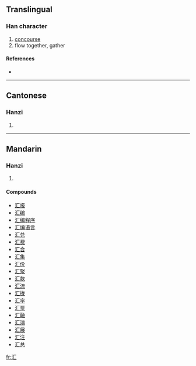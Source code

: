 {{also|匯|彙}}
==Translingual==

===Han character===
{{Han char|rn=85|rad=水|as=02|sn=5|four=|canj=水尸 (ES)}}

# [[concourse]]
# flow together, gather

====References====
* {{Han ref|kx=0604.091|hdz=31548.040|uh=6C47|ud=27719}}

----

==Cantonese==

===Hanzi===
{{yue-hanzi|jyut=|y=wui6|tra=[[匯]], [[彙]]}}

# {{defn|Cantonese}}

----

==Mandarin==

===Hanzi===
{{cmn-hanzi|tra=[[匯]], [[彙]]|pin=[[huì]] ([[hui4]])|wg=hui<sup>4</sup>}}

# {{defn|Mandarin}}

====Compounds====
* [[汇报]]
* [[汇编]]
* [[汇编程序]]
* [[汇编语言]]
* [[汇兑]]
* [[汇费]]
* [[汇合]]
* [[汇集]]
* [[汇价]]
* [[汇聚]]
* [[汇款]]
* [[汇流]]
* [[汇拢]]
* [[汇率]]
* [[汇票]]
* [[汇融]]
* [[汇演]]
* [[汇展]]
* [[汇注]]
* [[汇总]]

[[fr:汇]]
